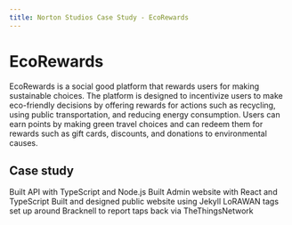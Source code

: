 ```yaml
---
title: Norton Studios Case Study - EcoRewards
---
```


# EcoRewards

EcoRewards is a social good platform that rewards users for making sustainable choices. The platform is designed to incentivize users to make eco-friendly decisions by offering rewards for actions such as recycling, using public transportation, and reducing energy consumption. Users can earn points by making green travel choices and can redeem them for rewards such as gift cards, discounts, and donations to environmental causes.

## Case study

Built API with TypeScript and Node.js
Built Admin website with React and TypeScript
Built and designed public website using Jekyll
LoRAWAN tags set up around Bracknell to report taps back via TheThingsNetwork
